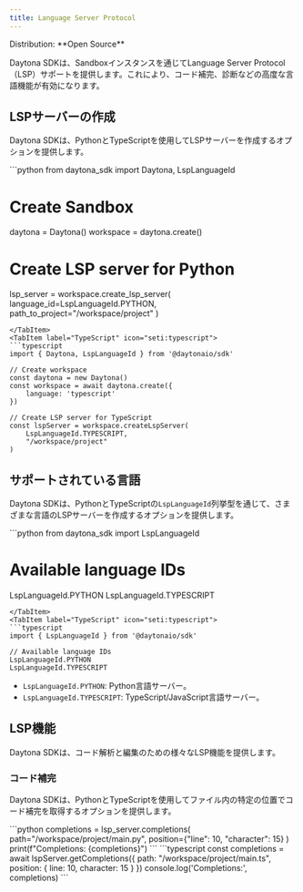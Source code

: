```yaml
---
title: Language Server Protocol
---
```



<Label>
  Distribution: **Open Source**
</Label>

Daytona SDKは、Sandboxインスタンスを通じてLanguage Server Protocol（LSP）サポートを提供します。これにより、コード補完、診断などの高度な言語機能が有効になります。

## LSPサーバーの作成

Daytona SDKは、PythonとTypeScriptを使用してLSPサーバーを作成するオプションを提供します。

<Tabs>
<TabItem label="Python" icon="seti:python">
```python
from daytona_sdk import Daytona, LspLanguageId

# Create Sandbox

daytona = Daytona()
workspace = daytona.create()

# Create LSP server for Python

lsp_server = workspace.create_lsp_server(
    language_id=LspLanguageId.PYTHON,
    path_to_project="/workspace/project"
)

```
</TabItem>
<TabItem label="TypeScript" icon="seti:typescript">
```typescript
import { Daytona, LspLanguageId } from '@daytonaio/sdk'

// Create workspace
const daytona = new Daytona()
const workspace = await daytona.create({
    language: 'typescript'
})

// Create LSP server for TypeScript
const lspServer = workspace.createLspServer(
    LspLanguageId.TYPESCRIPT,
    "/workspace/project"
)
```

</TabItem>
</Tabs>

## サポートされている言語

Daytona SDKは、PythonとTypeScriptの`LspLanguageId`列挙型を通じて、さまざまな言語のLSPサーバーを作成するオプションを提供します。

<Tabs>
<TabItem label="Python" icon="seti:python">
```python
from daytona_sdk import LspLanguageId

# Available language IDs

LspLanguageId.PYTHON
LspLanguageId.TYPESCRIPT

```
</TabItem>
<TabItem label="TypeScript" icon="seti:typescript">
```typescript
import { LspLanguageId } from '@daytonaio/sdk'

// Available language IDs
LspLanguageId.PYTHON      
LspLanguageId.TYPESCRIPT    
```

</TabItem>
</Tabs>

- `LspLanguageId.PYTHON`: Python言語サーバー。
- `LspLanguageId.TYPESCRIPT`: TypeScript/JavaScript言語サーバー。

## LSP機能

Daytona SDKは、コード解析と編集のための様々なLSP機能を提供します。

### コード補完

Daytona SDKは、PythonとTypeScriptを使用してファイル内の特定の位置でコード補完を取得するオプションを提供します。

<Tabs>
<TabItem label="Python" icon="seti:python">
```python
completions = lsp_server.completions(
    path="/workspace/project/main.py",
    position={"line": 10, "character": 15}
)
print(f"Completions: {completions}")
```
</TabItem>
<TabItem label="TypeScript" icon="seti:typescript">
```typescript
const completions = await lspServer.getCompletions({
    path: "/workspace/project/main.ts",
    position: { line: 10, character: 15 }
})
console.log('Completions:', completions)
```
</TabItem>
</Tabs>
